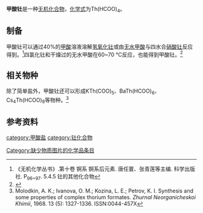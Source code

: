 {{chembox
| verifiedrevid = 
|   Name = 甲酸钍
| CustomizedImage=[[File:Th4+.svg|90px]][[File:Formate.svg|78px]]<br />[[File:Formate.svg|78px]][[File:Formate.svg|78px]][[File:Formate.svg|78px]]
|   OtherNames = 
|   IUPACName = 甲酸钍(IV)
| Section1 = {{Chembox Identifiers
|   ChemSpiderID_Ref = {{chemspidercite|correct|chemspider}}
| ChemSpiderID = 
| PubChem =
| InChI =
| InChIKey =
| SMILES = OC[O-].OC[O-].[Th+4].[O-]CO.[O-]CO
| StdInChI_Ref = {{stdinchicite|correct|chemspider}}
| StdInChI =
| StdInChIKey_Ref = {{stdinchicite|correct|chemspider}}
| StdInChIKey = 
| CASNo = 562-99-2
| CASNo_Ref = {{cascite|correct|CAS}}
| CASNo_Comment = 无水
| CASNo2 = 13266-86-9
| CASNo2_Ref = {{cascite|correct|CAS}}
| CASNo2_Comment = 三水
  }}
| Section2 = {{Chembox Properties
|   Formula =Th(HCOO)<sub>4</sub>
|   MolarMass = 412.114
|   Appearance =
|   Density = 
|   MeltingPt = 
|   BoilingPt = 
|   Solubility = 
|   Solvent = 
|   SolubleOther = 
  }}
| Section7 = {{Chembox Hazards
|  EUHazardSymbol =
|  RPhrases =
|  SPhrases =
|  FlashPt = 
|  pKa = 
|  pKb = 
|  EUClass =
|  EUIndex = 
|  MainHazards = 
|  NFPA-H = 
|  NFPA-F = 
|  NFPA-R = 
|  NFPA-O = 
|  RSPhrases = 
|  Autoignition = 
|  ExploLimits = 
|  PEL = 
  }}
| Section8 = {{Chembox Related
|   Function = 
|   OtherFunctn = 
|   OtherAnions = [[乙酸钍|乙酸钍]]
|   OtherCations = [[甲酸锕|甲酸锕]]
|   OtherCpds = [[二氧化钍|二氧化钍]]
  }}
}}
'''甲酸钍'''是一种[[无机化合物|无机化合物]]，[[化学式|化学式]]为Th(HCOO)<sub>4</sub>。
==制备==
甲酸钍可以通过40%的[[甲酸|甲酸]]溶液溶解[[氢氧化钍|氢氧化钍]]或由[[无水甲酸|无水甲酸]]与四水合[[硝酸钍|硝酸钍]]反应得到。<ref name=wj>《无机化学丛书》.第十卷 锕系 锕系后元素. 唐任寰、张青莲等主编. 科学出版社. P<sub>96~97</sub>. 5.4.5 钍的其他化合物</ref>四氯化钍和干燥过的无水甲酸在60~70 °C反应，也能得到甲酸钍。<ref>{{cite journal|journal=Inorganic and Nuclear Chemistry Letters|volume=12|issue=8|language=en|date=1976-1|pages=617–622|doi=10.1016/0020-1650(76)80079-7|url=http://linkinghub.elsevier.com/retrieve/pii/0020165076800797|title=The crystal structure of Me(HCOO)4, Me = Th, Pa, U, Np|accessdate=2019-03-08|author=J. Hauck|archive-date=2018-07-01|archive-url=https://web.archive.org/web/20180701213411/https://linkinghub.elsevier.com/retrieve/pii/0020165076800797|dead-url=no}}</ref>

==相关物种==
除了简单盐外，甲酸钍还可以形成KTh(COO)<sub>5</sub>、BaTh(HCOO)<sub>6</sub>、Cs<sub>4</sub>Th(HCOO)<sub>8</sub>等物种。<ref>Molodkin, A. K.; Ivanova, O. M.; Kozina, L. E.; Petrov, K. I. Synthesis and some properties of complex thorium formates{{ru}}. ''Zhurnal Neorganicheskoi Khimii'', 1968. 13 (5): 1327-1336. ISSN:0044-457X</ref>
==参考资料==
{{reflist}}

{{钍化合物}}
{{甲酸盐}}
{{无机化合物小作品}}

[[category:甲酸盐|category:甲酸盐]]
[[category:钍化合物|category:钍化合物]]
[[Category:缺少物质图片的化学品条目|Category:缺少物质图片的化学品条目]]